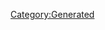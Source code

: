 {{Texts/Music
 |ID=104
 |MusicName=天使の絵の具【MIRROR ver.】
 |OfficialName=天使の絵の具
 |VocalName=飯島真理
 |VocalNameLF=飯島真理
 |Description=作品：超時空要塞マクロス 愛・おぼえていますか<br/><br/>歌手：飯島真理<br/><br/>作詞：飯島真理<br/>作曲：飯島真理
 |BuyURL=https://recochoku.jp/song/S20268934/single?ds=34294998
 |StoryDesc=
 |StoryTitle=
 |BannerId=0
 |AnmStoreURL=
}}
[[Category:Generated]]
